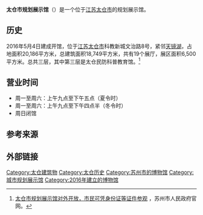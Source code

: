 {{Infobox Museum
 |name          = 太仓市规划展示馆
 |image         = 
 |imagesize     = 
 |caption       = 
 |map_type      = 
 |map_caption   = 
 |latitude      = 
 |longitude     = 
 |established   = 2016年5月4日
 |dissolved     = 
 |location      = {{CHN}}[[江苏|江苏]][[太仓市|太仓市]]
 |type          = 专题博物馆
 |visitors      = 
 |director      = 
 |curator       = 
 |publictransit = 
 |website       = 
}}
'''太仓市规划展示馆'''（{{lang-en|Planning Exhibition Hall of Taicang}}）是一个位于[[江苏|江苏]][[太仓市|太仓市]]的规划展示馆。

==历史==
2016年5月4日建成开馆，位于[[江苏|江苏]][[太仓市|太仓市]]科教新城文治路8号，紧邻[[天镜湖|天镜湖]]，占地面积20,186平方米，总建筑面积18,749平方米，共有19个展厅，展区面积6,500平方米。总共三层，其中第三层是太仓民防科普教育馆。<ref>[https://www.suzhou.gov.cn/szsrmzf/wtly/201611/5OB03WEXH0JDUKAHXCZL3Q9NB7GZ430W.shtml 太仓市规划展示馆对外开放，市民可凭身份证等证件参观 ] {{Wayback|url=https://www.suzhou.gov.cn/szsrmzf/wtly/201611/5OB03WEXH0JDUKAHXCZL3Q9NB7GZ430W.shtml |date=20200803044117 }}，苏州市人民政府官网。</ref>

==营业时间==
*周一至周六：上午九点至下午五点（夏令时）
*周一至周六：上午九点至下午四点半（冬令时）
*周日闭馆

==参考来源==
{{reflist}}

==外部链接==

[[Category:太仓建筑物|Category:太仓建筑物]]
[[Category:太仓历史|Category:太仓历史]]
[[Category:苏州市的博物馆|Category:苏州市的博物馆]]
[[Category:城市规划展示馆|Category:城市规划展示馆]]
[[Category:2016年建立的博物馆|Category:2016年建立的博物馆]]